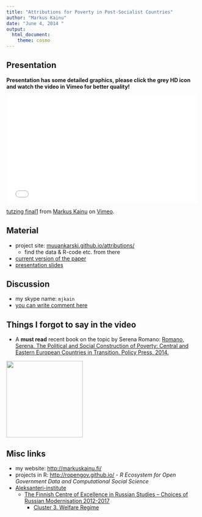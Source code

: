 ```yaml
---
title: "Attributions for Poverty in Post-Socialist Countries"
author: "Markus Kainu"
date: "June 4, 2014 "
output:
  html_document:
    theme: cosmo
---
```


## Presentation

**Presentation has some detailed graphics, please click the grey HD icon and watch the video in Vimeo for better quality!**

<iframe src="//player.vimeo.com/video/97313999" width="500" height="281" frameborder="0" webkitallowfullscreen mozallowfullscreen allowfullscreen></iframe> <p><a href="http://vimeo.com/97313999">tutzing final1</a> from <a href="http://vimeo.com/user2534934">Markus Kainu</a> on <a href="https://vimeo.com">Vimeo</a>.</p>




## Material

- project site: [muuankarski.github.io/attributions/](http://muuankarski.github.io/attributions/)
    - find the data & R-code etc. from there
- [current version of the paper](http://muuankarski.github.io/attributions/article2013.pdf)
- [presentation slides](http://muuankarski.github.io/attributions/attrib_slides.html)

## Discussion

- my skype name: `mjkain`
- [you can write comment here](http://pad.okfn.org/p/tutzing-seminar-2014)

## Things I forgot to say in the video

- A **must read** recent book on the topic by Serena Romano: [Romano, Serena. The Political and Social Construction of Poverty: Central and Eastern European Countries in Transition. Policy Press, 2014.](http://www.policypress.co.uk/display.asp?k=9781447312710)

<img src="http://www.policypress.co.uk/localjackets/l/9781447312710.jpg" width="200px"/>


## Misc links

- my website: [http://markuskainu.fi/](http://markuskainu.fi/)
- projects in R: [http://ropengov.github.io/](http://ropengov.github.io/) - *R Ecosystem for Open Government Data and Computational Social Science*
- [Aleksanteri-institute](http://www.helsinki.fi/aleksanteri/english/)
    - [The Finnish Centre of Excellence in Russian Studies – Choices of Russian Modernisation 2012-2017](http://www.helsinki.fi/aleksanteri/crm/index.html)
        - [Cluster 3. Welfare Regime](http://www.helsinki.fi/aleksanteri/crm/structure.html#cluster3)